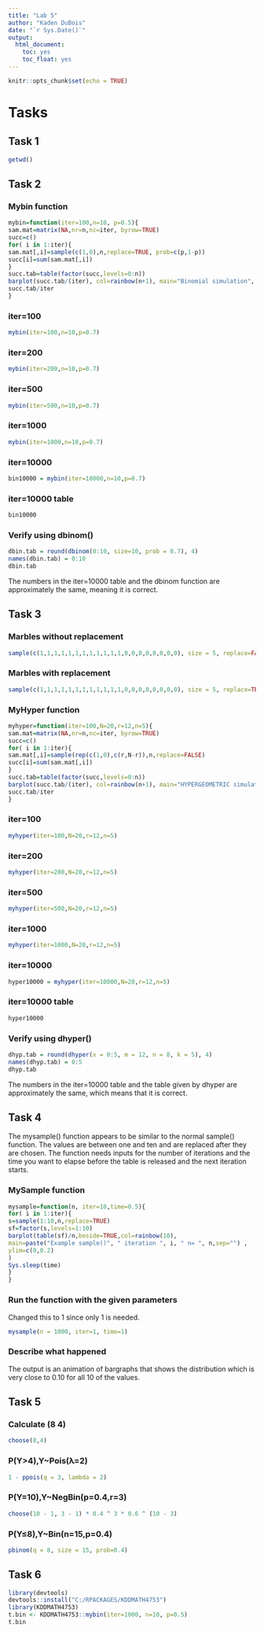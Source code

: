 ```yaml
---
title: "Lab 5"
author: "Kaden DuBois"
date: "`r Sys.Date()`"
output: 
  html_document:
    toc: yes
    toc_float: yes
---
```


```r
knitr::opts_chunk$set(echo = TRUE)
```

# Tasks 
## Task 1
```r
getwd()
```

## Task 2
### Mybin function
```r
mybin=function(iter=100,n=10, p=0.5){ 
sam.mat=matrix(NA,nr=n,nc=iter, byrow=TRUE)
succ=c()
for( i in 1:iter){
sam.mat[,i]=sample(c(1,0),n,replace=TRUE, prob=c(p,1-p))
succ[i]=sum(sam.mat[,i])
}
succ.tab=table(factor(succ,levels=0:n))
barplot(succ.tab/(iter), col=rainbow(n+1), main="Binomial simulation", xlab="Number of successes")
succ.tab/iter
}
```

### iter=100
```r
mybin(iter=100,n=10,p=0.7)
```

### iter=200
```r
mybin(iter=200,n=10,p=0.7)
```

### iter=500
```r
mybin(iter=500,n=10,p=0.7)
```

### iter=1000
```r
mybin(iter=1000,n=10,p=0.7)
```

### iter=10000
```r
bin10000 = mybin(iter=10000,n=10,p=0.7)
```

### iter=10000 table
```r
bin10000
```

### Verify using dbinom()
```r
dbin.tab = round(dbinom(0:10, size=10, prob = 0.7), 4)
names(dbin.tab) = 0:10
dbin.tab
```

The numbers in the iter=10000 table and the dbinom function are approximately the same, meaning it is correct.

## Task 3
### Marbles without replacement
```r
sample(c(1,1,1,1,1,1,1,1,1,1,1,1,0,0,0,0,0,0,0,0), size = 5, replace=FALSE, prob=NULL)
```

### Marbles with replacement
```r
sample(c(1,1,1,1,1,1,1,1,1,1,1,1,0,0,0,0,0,0,0,0), size = 5, replace=TRUE, prob=NULL)
```

### MyHyper function
```r
myhyper=function(iter=100,N=20,r=12,n=5){
sam.mat=matrix(NA,nr=n,nc=iter, byrow=TRUE)
succ=c()
for( i in 1:iter){
sam.mat[,i]=sample(rep(c(1,0),c(r,N-r)),n,replace=FALSE)
succ[i]=sum(sam.mat[,i])
}
succ.tab=table(factor(succ,levels=0:n))
barplot(succ.tab/(iter), col=rainbow(n+1), main="HYPERGEOMETRIC simulation", xlab="Number of successes")
succ.tab/iter
}
```

### iter=100
```r
myhyper(iter=100,N=20,r=12,n=5)
```

### iter=200
```r
myhyper(iter=200,N=20,r=12,n=5)
```

### iter=500
```r
myhyper(iter=500,N=20,r=12,n=5)
```

### iter=1000
```r
myhyper(iter=1000,N=20,r=12,n=5)
```

### iter=10000
```r
hyper10000 = myhyper(iter=10000,N=20,r=12,n=5)
```

### iter=10000 table
```r
hyper10000
```

### Verify using dhyper()
```r
dhyp.tab = round(dhyper(x = 0:5, m = 12, n = 8, k = 5), 4)
names(dhyp.tab) = 0:5
dhyp.tab
```

The numbers in the iter=10000 table and the table given by dhyper are approximately the same, which means that it is correct.

## Task 4

The mysample() function appears to be similar to the normal sample() function. The values are between one and ten and are replaced after they are chosen. The function needs inputs for the number of iterations and the time you want to elapse before the table is released and the next iteration starts.

### MySample function
```r
mysample=function(n, iter=10,time=0.5){
for( i in 1:iter){
s=sample(1:10,n,replace=TRUE)
sf=factor(s,levels=1:10)
barplot(table(sf)/n,beside=TRUE,col=rainbow(10), 
main=paste("Example sample()", " iteration ", i, " n= ", n,sep="") ,
ylim=c(0,0.2)
)
Sys.sleep(time)
}
}
```

### Run the function with the given parameters
Changed this to 1 since only 1 is needed.
```r
mysample(n = 1000, iter=1, time=1)
```

### Describe what happened
The output is an animation of bargraphs that shows the distribution which is very close to 0.10 for all 10 of the values.

## Task 5
### Calculate (8 4)
```r
choose(8,4)
```

### P(Y>4),Y~Pois(λ=2)
```r
1 - ppois(q = 3, lambda = 2)
```

### P(Y=10),Y~NegBin(p=0.4,r=3)
```r
choose(10 - 1, 3 - 1) * 0.4 ^ 3 * 0.6 ^ (10 - 3)
```

###  P(Y≤8),Y~Bin(n=15,p=0.4)
```r
pbinom(q = 8, size = 15, prob=0.4)
```

## Task 6
```r
library(devtools)
devtools::install("C:/RPACKAGES/KDDMATH4753")
library(KDDMATH4753)
t.bin <- KDDMATH4753::mybin(iter=1000, n=10, p=0.5)
t.bin
```